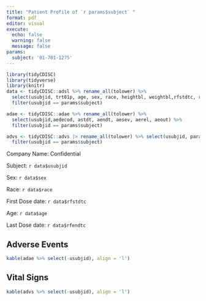 ```yaml
---
title: "Patient Profile of `r params$subject` " 
format: pdf
editor: visual
execute:
  echo: false
  warning: false
  message: false
params: 
  subject: '01-701-1275'
---
```


```r

library(tidyCDISC)
library(tidyverse)
library(knitr)
data <- tidyCDISC::adsl %>% rename_all(tolower) %>% 
  select(usubjid, trt01p, age, sex, race, heightbl, weightbl,rfstdtc, rfendtc) %>% 
  filter(usubjid == params$subject)

adae <- tidyCDISC::adae %>% rename_all(tolower) %>% 
  select(usubjid,aedecod, astdt, aendt, aesev, aerel, aeout) %>% 
  filter(usubjid == params$subject)

advs <- tidyCDISC::advs |> rename_all(tolower) %>% select(usubjid, param, adt, atpt, visit, aval, base, chg) |> 
  filter(usubjid == params$subject)
```

:::: {layout="\[\[50,50\]\]"}

Company Name: Confidential

Subject: `r data$usubjid`

Sex: `r data$sex`

Race: `r data$race`

First Dose date: `r data$rfstdtc`

Age: `r data$age`

Last Dose date: `r data$rfendtc`

::::

## Adverse Events

```r

kable(adae %>% select(-usubjid), align = 'l')
```

## Vital Signs

```r

kable(advs %>% select(-usubjid), align = 'l')
```
